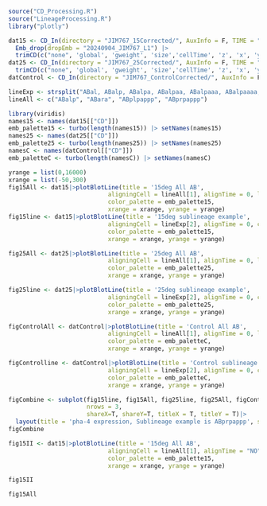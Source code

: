 ```r
source("CD_Processing.R")
source("LineageProcessing.R")
library("plotly")
```
```r
dat15 <- CD_In(directory = "JIM767_15Corrected/", AuxInfo = F, TIME = "corrected", prefix = "")|>
  Emb_drop(dropEmb = "20240904_JIM767_L1") |>
  trimCD(c("none", 'global', 'gweight', 'size','cellTime', 'z', 'x', 'y'))
dat25 <- CD_In(directory = "JIM767_25Corrected/", AuxInfo = F, TIME = "corrected", prefix = "")|>
  trimCD(c("none", 'global', 'gweight', 'size','cellTime', 'z', 'x', 'y'))
datControl <- CD_In(directory = "JIM767_ControlCorrected/", AuxInfo = F, TIME = "corrected", prefix = "")|> trimCD(c("none", 'global', 'gweight', 'size', 'cellTime', 'z', 'x', 'y'))
```
```r
lineExp <- strsplit("ABal, ABalp, ABalpa, ABalpaa, ABalpaaa, ABalpaaaa, ABalpaaaaa", split=", ")[[1]]
lineAll <- c("ABalp", "ABara", "ABplpappp", "ABprpappp")
```
```r
library(viridis)
names15 <- names(dat15[["CD"]])
emb_palette15 <- turbo(length(names15)) |> setNames(names15)
names25 <- names(dat25[["CD"]])
emb_palette25 <- turbo(length(names25)) |> setNames(names25)
namesC <- names(datControl[["CD"]])
emb_paletteC <- turbo(length(namesC)) |> setNames(namesC)
```
```r
yrange = list(0,16000)
xrange = list(-50,300)
fig15All <- dat15|>plotBlotLine(title = '15deg All AB', 
                            aligningCell = lineAll[1], alignTime = 0, lineages = lineAll, 
                            color_palette = emb_palette15,
                            xrange = xrange, yrange = yrange)
fig15line <- dat15|>plotBlotLine(title = '15deg sublineage example', 
                            aligningCell = lineExp[2], alignTime = 0, cells = lineExp, 
                            color_palette = emb_palette15,
                            xrange = xrange, yrange = yrange)
```
```r
fig25All <- dat25|>plotBlotLine(title = '25deg All AB', 
                            aligningCell = lineAll[1], alignTime = 0, lineages = lineAll, 
                            color_palette = emb_palette25,
                            xrange = xrange, yrange = yrange)

fig25line <- dat25|>plotBlotLine(title = '25deg sublineage example', 
                            aligningCell = lineExp[2], alignTime = 0, cells = lineExp, 
                            color_palette = emb_palette25,
                            xrange = xrange, yrange = yrange)
```
```r
figControlAll <- datControl|>plotBlotLine(title = 'Control All AB', 
                            aligningCell = lineAll[1], alignTime = 0, lineages = lineAll, 
                            color_palette = emb_paletteC,
                            xrange = xrange, yrange = yrange)

figControlline <- datControl|>plotBlotLine(title = 'Control sublineage example', 
                            aligningCell = lineExp[2], alignTime = 0, cells = lineExp, 
                            color_palette = emb_paletteC,
                            xrange = xrange, yrange = yrange)
```
```r
figCombine <- subplot(fig15line, fig15All, fig25line, fig25All, figControlline, figControlAll,
                      nrows = 3,
                      shareX=T, shareY=T, titleX = T, titleY = T)|>
  layout(title = 'pha-4 expression, Sublineage example is ABprpappp', showlegend=F)
figCombine
```
```r
fig15II <- dat15|>plotBlotLine(title = '15deg All AB', 
                            aligningCell = lineAll[1], alignTime = "NO", lineages = lineAll, 
                            color_palette = emb_palette15,
                            xrange = xrange, yrange = yrange)
```
```r
fig15II
```
```r
fig15All
```

